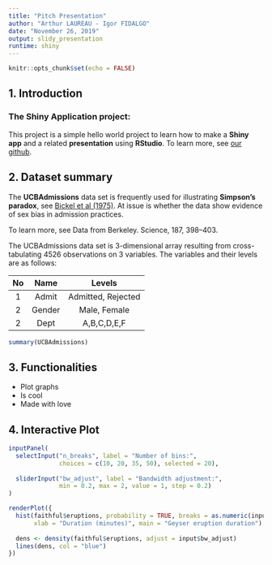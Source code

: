 ```yaml
---
title: "Pitch Presentation"
author: "Arthur LAUREAU - Igor FIDALGO"
date: "November 26, 2019"
output: slidy_presentation
runtime: shiny
---
```


```r
knitr::opts_chunk$set(echo = FALSE)
```

## 1. Introduction

### **The Shiny Application project**:

This project is a simple hello world project to learn how to make a **Shiny app** and a related **presentation** using **RStudio**.
To learn more, see [our github](https://github.com/Igzs/R_shiny_pres).  

## 2. Dataset summary

The **UCBAdmissions** data set is frequently used for illustrating **Simpson's paradox**, see [Bickel et al (1975)](http://www.jstor.org/stable/1739581). At issue is whether the data show evidence of sex bias in admission practices.  

To learn more, see Data from Berkeley. Science, 187, 398--403.

The UCBAdmissions data set is 3-dimensional array resulting from cross-tabulating 4526 observations on 3 variables. The variables and their levels are as follows: 

| No   |  Name  |       Levels       |
|:----:|:------:|:------------------:|
|   1  |  Admit | Admitted, Rejected |
|   2  | Gender |    Male, Female    |
|   2  |  Dept  |     A,B,C,D,E,F    |
  
  
```r
summary(UCBAdmissions)
```

## 3. Functionalities

- Plot graphs
- Is cool
- Made with love

## 4. Interactive Plot

```r
inputPanel(
  selectInput("n_breaks", label = "Number of bins:",
              choices = c(10, 20, 35, 50), selected = 20),
  
  sliderInput("bw_adjust", label = "Bandwidth adjustment:",
              min = 0.2, max = 2, value = 1, step = 0.2)
)

renderPlot({
  hist(faithful$eruptions, probability = TRUE, breaks = as.numeric(input$n_breaks),
       xlab = "Duration (minutes)", main = "Geyser eruption duration")
  
  dens <- density(faithful$eruptions, adjust = input$bw_adjust)
  lines(dens, col = "blue")
})
```